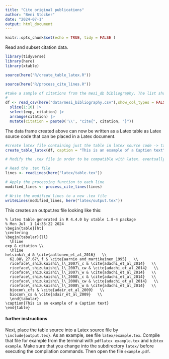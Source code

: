 ```yaml
---
title: "Cite original publications"
author: "Beni Stocker"
date: "2024-07-1"
output: html_document
---
```


```r
knitr::opts_chunk$set(echo = TRUE, tidy = FALSE )
```

Read and subset citation data.

```r
library(tidyverse)
library(here)
library(xtable)

source(here("R/create_table_latex.R"))

source(here("R/process_cite_lines.R"))

#take a sample of citations from the mesi_db bibliography. The list should contain the experiments and citations used in your analysis.
# 
df <- read_csv(here("data/mesi_bibliography.csv"),show_col_types = FALSE) |> 
  slice(1:10) |> 
  select(exp, citation) |> 
  arrange(citation) |>
  mutate(citation = paste0('\\', "cite{", citation, "}"))


```  


The data frame created above can now be written as a Latex table as Latex source code that can be placed in a Latex document.

```r
#create latex file containing just the table in latex source code -> table.tex
create_table_latex(df, caption = "This is an example of a Caption text", filn = here("latex/table.tex") )
```

```r
# Modify the .tex file in order to be compatible with latex. eventually you will need to correct other special symbols manually in the output.tex file before including it into your document.

# Read the .tex file
lines <- readLines(here("latex/table.tex"))

# Apply the processing function to each line
modified_lines <- process_cite_lines(lines)

# Write the modified lines to a new .tex file
writeLines(modified_lines, here("latex/output.tex"))
```

This creates an output.tex file looking like this: 
```
% latex table generated in R 4.4.0 by xtable 1.8-4 package
% Mon Jul  1 14:35:22 2024
\begin{table}[ht]
\centering
\begin{tabular}{ll}
  \hline
exp & citation \\ 
  \hline
helsinki\_d & \cite{aaltonen_et_al_2016}   \\
  62.88\_27.67\_f & \cite{aarnio_and_martikainen_1995}   \\
  riceface\_shizukuishi\_l\_2007\_c & \cite{adachi_et_al_2014}   \\
  riceface\_shizukuishi\_l\_2007\_cw & \cite{adachi_et_al_2014}   \\
  riceface\_shizukuishi\_l\_2007\_w & \cite{adachi_et_al_2014}   \\
  riceface\_shizukuishi\_l\_2008\_c & \cite{adachi_et_al_2014}   \\
  riceface\_shizukuishi\_l\_2008\_cw & \cite{adachi_et_al_2014}   \\
  riceface\_shizukuishi\_l\_2008\_w & \cite{adachi_et_al_2014}   \\
  biocon\_cfs & \cite{adair_et_al_2009}   \\
  biocon\_cs & \cite{adair_et_al_2009}   \\
  \end{tabular}
\caption{This is an example of a Caption text} 
\end{table}

```



#### further instructions

Next, place the table source into a Latex source file by `\include{output.tex}`. As an example, see file `latex/example.tex`. Compile that file for example from the terminal with `pdflatex example.tex` and `bibtex example`. Make sure that you change into the subdirectory `latex/` before executing the compilation commands. Then open the file `example.pdf`.

